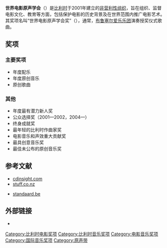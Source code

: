 '''世界电影原声学会'''（{{lang-en|'''World Soundtrack Academy'''}}）是[[比利时|比利时]]于2001年建立的[[非营利性组织|非营利性组织]]，旨在组织、监督电影文化、教育等方面，包括保护电影的历史背景及在世界范围内推广电影艺术。其奖项名叫“世界电影原声学会奖”（{{lang-en|'''World Soundtrack Awards'''}}），通常，[[布鲁塞尔爱乐乐团|布鲁塞尔爱乐乐团]]演奏授奖仪式歌曲。

== 奖项 ==
=== 主要奖项 ===
*年度配乐
*年度原创音乐
*原创歌曲

=== 其他 ===
*年度最有潜力新人奖
*公众选择奖（2001—2002，2004—）
*终身成就奖
*最年轻的比利时作曲家奖
*电影音乐和声效重大贡献奖
*最具创意音乐奖
*最佳未公布的原创音乐奖

==参考文献==
{{reflist}}
*[http://cdinsight.com/news.php?readmore=337 cdinsight.com]{{Wayback|url=http://cdinsight.com/news.php?readmore=337 |date=20160304085611 }}
*[http://www.stuff.co.nz/entertainment/arts/2331628/Star-Wars-the-musical stuff.co.nz] {{Wayback|url=http://www.stuff.co.nz/entertainment/arts/2331628/Star-Wars-the-musical |date=20180303110419 }}
*{{nl icon}} [http://www.standaard.be/Artikel/Detail.aspx?artikelId=DMF31032009_037 standaard.be] {{Wayback|url=http://www.standaard.be/Artikel/Detail.aspx?artikelId=DMF31032009_037 |date=20120319042213 }}

== 外部链接 ==
*{{Official website|1= http://www.worldsoundtrackawards.com/}}

[[Category:比利时电影奖项|Category:比利时电影奖项]]
[[Category:比利时音乐奖项|Category:比利时音乐奖项]]
[[Category:电影音乐奖项|Category:电影音乐奖项]]
[[Category:国际音乐奖项|Category:国际音乐奖项]]
[[Category:原声带|Category:原声带]]